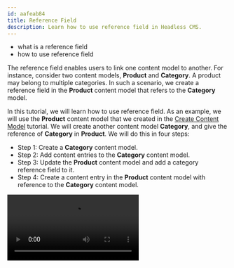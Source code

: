 ```yaml
---
id: aafeab84
title: Reference Field
description: Learn how to use reference field in Headless CMS.
---
```



<Alert type="success" title="WHAT YOU'LL LEARN">

- what is a reference field
- how to use reference field

</Alert>

The reference field enables users to link one content model to another. For instance, consider two content models, **Product** and **Category**.
A product may belong to multiple categories. In such a scenario, we create a reference field in the **Product** content model that refers to the **Category** model.

In this tutorial, we will learn how to use reference field.
As an example, we will use the **Product** content model that we created in the [Create Content Model](/docs/{version}/user-guides/headless-cms/essentials/create-content-model) tutorial.
We will create another content model **Category**, and give the reference of **Category** in **Product**.
We will do this in four steps:

- Step 1: Create a **Category** content model.
- Step 2: Add content entries to the **Category** content model.
- Step 3: Update the **Product** content model and add a category reference field to it.
- Step 4: Create a content entry in the **Product** content model with reference to the **Category** content model.

<Video src={referenceField} controls={true} />

## Step 1: Create 'Category' content model

We will create a category content model with the following attributes and fields.

If you are not familiar with how to create a content model, please follow the [Create Content Model](/docs/{version}/user-guides/headless-cms/essentials/create-content-model) tutorial.

1. Create a content model with the following attributes:

   | Field       | Value                                                                     |
   | :---------- | :------------------------------------------------------------------------ |
   | Name        | **Category**                                                              |
   | Group       | If you have created a group, select that group, else select **Ungrouped** |
   | Description | **Demo Category content model**                                           |

2. Add the following field to the **Category** content model:

   | Field | Field Type |
   | :---- | :--------- |
   | Name  | Text       |

## Step 2: Create 'Category' content entries

1. From the **Side Menu**, Click **Headless CMS** > **Categories**.

2. Click **+ NEW ENTRY**.

   ✔️ The New Content Entry screen opens.

3. In the **Name** textbox, type **Clothes**.

4. Click **SAVE & PUBLISH**.

**Optional**: Similarly, you can create another **Category** content entry with name **Accessories**.

## Step 3: Update 'Product' Content Model

1. From the **Side Menu**, Click **Headless CMS** > **Models**.

   ✔️ The Content Models screen opens.

2. Hover on the **Product** content model.
3. Click the **EDIT CONTENT MODEL** icon (✏️).

   ✔️ Screen to configure the content model's fields opens.

4. Drag and drop the **REFERENCE** field in the **EDIT** tab.

   ✔️ **Field Settings - Reference** screen opens.

5. In the **Label** textbox, type **Category**.

6. In the **Content Models** dropdown, click **Category**.

7. Click the **Use as a list of references** button.

   **Note**: Since a product can belong to multiple categories, enabling **Use as a list of references** will allow us to associate multiple categories to a product.

8. Click **SAVE FIELD**.

   ✔️ Screen to configure the content model's fields opens.

9. Click **SAVE**.

## Step 4: Create 'Product' content entry with a reference to 'Category'

1. From the **Side Menu**, Click **Headless CMS** > **Products**.

2. Click **+ NEW ENTRY**.

   ✔️ The New Content Entry screen opens.

3. In the **Name** textbox, type **Men's Tiro '21 Pants**.

4. In the **Description** textbox, type **Men's tapered track pants for versatile wear**.

5. In the **Price** textbox, type **28**.

6. In the **Category** dropdown, click **Clothes**.

7. Click **SAVE & PUBLISH**.
